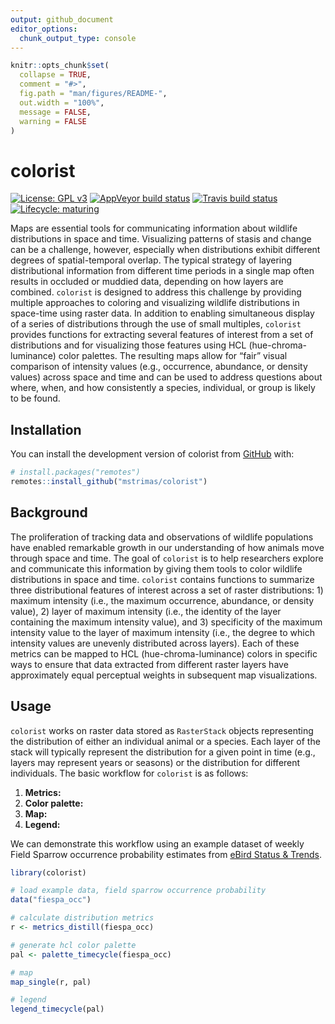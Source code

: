 ```yaml
---
output: github_document
editor_options: 
  chunk_output_type: console
---
```


```r
knitr::opts_chunk$set(
  collapse = TRUE,
  comment = "#>",
  fig.path = "man/figures/README-",
  out.width = "100%",
  message = FALSE,
  warning = FALSE
)
```

# colorist

<!-- badges: start -->
[![License: GPL v3](https://img.shields.io/badge/License-GPL%20v3-blue.svg)](http://www.gnu.org/licenses/gpl-3.0)
[![AppVeyor build status](https://ci.appveyor.com/api/projects/status/github/mstrimas/colorist?branch=master&svg=true)](https://ci.appveyor.com/project/mstrimas/colorist)
[![Travis build status](https://travis-ci.org/mstrimas/colorist.svg?branch=master)](https://travis-ci.org/mstrimas/colorist)
[![Lifecycle: maturing](https://img.shields.io/badge/lifecycle-maturing-blue.svg)](https://www.tidyverse.org/lifecycle/#maturing)
<!-- badges: end -->

Maps are essential tools for communicating information about wildlife distributions in space and time. Visualizing patterns of stasis and change can be a challenge, however, especially when distributions exhibit different degrees of spatial-temporal overlap. The typical strategy of layering distributional information from different time periods in a single map often results in occluded or muddied data, depending on how layers are combined. `colorist` is designed to address this challenge by providing multiple approaches to coloring and visualizing wildlife distributions in space-time using raster data. In addition to enabling simultaneous display of a series of distributions through the use of small multiples, `colorist` provides functions for extracting several features of interest from a set of distributions and for visualizing those features using HCL (hue-chroma-luminance) color palettes. The resulting maps allow for "fair" visual comparison of intensity values (e.g., occurrence, abundance, or density values) across space and time and can be used to address questions about where, when, and how consistently a species, individual, or group is likely to be found.

## Installation

You can install the development version of colorist from [GitHub](https://github.com/mstrimas/colorist) with:

```r
# install.packages("remotes")
remotes::install_github("mstrimas/colorist")
```

## Background

The proliferation of tracking data and observations of wildlife populations have enabled remarkable growth in our understanding of how animals move through space and time. The goal of `colorist` is to help researchers explore and communicate this information by giving them tools to color wildlife distributions in space and time. `colorist` contains functions to summarize three distributional features of interest across a set of raster distributions: 1) maximum intensity (i.e., the maximum occurrence, abundance, or density value), 2) layer of maximum intensity (i.e., the identity of the layer containing the maximum intensity value), and 3) specificity of the maximum intensity value to the layer of maximum intensity (i.e., the degree to which intensity values are unevenly distributed across layers). Each of these metrics can be mapped to HCL (hue-chroma-luminance) colors in specific ways to ensure that data extracted from different raster layers have approximately equal perceptual weights in subsequent map visualizations. 

## Usage

`colorist` works on raster data stored as `RasterStack` objects representing the distribution of either an individual animal or a species. Each layer of the stack will typically represent the distribution for a given point in time (e.g., layers may represent years or seasons) or the distribution for different individuals. The basic workflow for `colorist` is as follows:

1. **Metrics:** 
2. **Color palette:**
3. **Map:**
4. **Legend:**

We can demonstrate this workflow using an example dataset of weekly Field Sparrow occurrence probability estimates from [eBird Status & Trends](https://ebird.org/science/status-and-trends).

```r
library(colorist)

# load example data, field sparrow occurrence probability
data("fiespa_occ")

# calculate distribution metrics
r <- metrics_distill(fiespa_occ)

# generate hcl color palette
pal <- palette_timecycle(fiespa_occ)

# map
map_single(r, pal)

# legend
legend_timecycle(pal)
```

